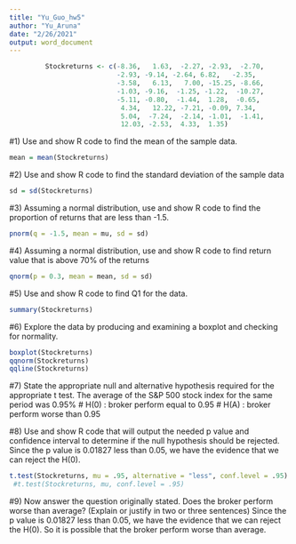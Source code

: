 ```yaml
---
title: "Yu_Guo_hw5"
author: "Yu_Aruna"
date: "2/26/2021"
output: word_document
---
```


```r

         Stockreturns <- c(-8.36,   1.63,  -2.27, -2.93,  -2.70, 
                           -2.93, -9.14, -2.64, 6.82,   -2.35, 
                           -3.58,   6.13,   7.00, -15.25, -8.66,
                           -1.03, -9.16,  -1.25, -1.22,  -10.27,
                           -5.11, -0.80,  -1.44,  1.28,  -0.65,
                            4.34,   12.22, -7.21, -0.09, 7.34, 
                            5.04,  -7.24,  -2.14, -1.01,  -1.41, 
                            12.03, -2.53,  4.33,  1.35)

```

#1) Use and show R code to find the mean of the sample data.

```r
mean = mean(Stockreturns)
```


#2) Use and show R code to find the standard deviation of the sample data

```r
sd = sd(Stockreturns)
```


#3) Assuming a normal distribution, use and show R code to find the proportion of returns that are less than  -1.5.

```r
pnorm(q = -1.5, mean = mu, sd = sd)
```


#4) Assuming a normal distribution, use and show R code to find return value that is above 70% of the returns

```r
qnorm(p = 0.3, mean = mean, sd = sd)
```


#5) Use and show R code to find Q1 for the data.

```r
summary(Stockreturns)
```


#6) Explore the data by producing and examining a boxplot and checking for normality.

```r
boxplot(Stockreturns)
qqnorm(Stockreturns)
qqline(Stockreturns)
```


#7) State the appropriate null and alternative hypothesis required for the appropriate t test. The average of the S&P 500 stock index for the same period was 0.95%
# H(0) :  broker perform equal to 0.95
# H(A) :  broker perform worse than 0.95
 


#8) Use and show R code that will output the needed p value and confidence interval to determine if the null hypothesis should be rejected. Since the p value is 0.01827 less than 0.05, we have the evidence that we can reject the H(0).

```r
t.test(Stockreturns, mu = .95, alternative = "less", conf.level = .95)
 #t.test(Stockreturns, mu, conf.level = .95)
```


#9) Now answer the question originally stated.  Does the broker perform worse than average? (Explain or justify in two or three sentences) Since the p value is 0.01827 less than 0.05, we have the evidence that we can reject the H(0). So it is possible that the broker perform worse than average.
